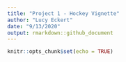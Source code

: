 ```yaml
---
title: "Project 1 - Hockey Vignette"
author: "Lucy Eckert"
date: "9/13/2020"
output: rmarkdown::github_document
---
```


```r
knitr::opts_chunk$set(echo = TRUE)
```

